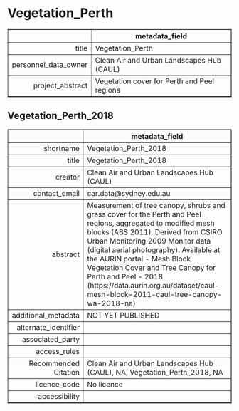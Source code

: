 Vegetation_Perth
===
<!-- html table generated in R 3.6.0 by xtable 1.8-4 package -->
<!-- Fri May 22 19:17:22 2020 -->
<table border=1>
<tr> <th>  </th> <th> metadata_field </th>  </tr>
  <tr> <td align="right"> title </td> <td> Vegetation_Perth </td> </tr>
  <tr> <td align="right"> personnel_data_owner </td> <td> Clean Air and Urban Landscapes Hub (CAUL) </td> </tr>
  <tr> <td align="right"> project_abstract </td> <td> Vegetation cover for Perth and Peel regions </td> </tr>
   </table>



Vegetation_Perth_2018
---
<!-- html table generated in R 3.6.0 by xtable 1.8-4 package -->
<!-- Fri May 22 19:17:22 2020 -->
<table border=1>
<tr> <th>  </th> <th> metadata_field </th>  </tr>
  <tr> <td align="right"> shortname </td> <td> Vegetation_Perth_2018 </td> </tr>
  <tr> <td align="right"> title </td> <td> Vegetation_Perth_2018 </td> </tr>
  <tr> <td align="right"> creator </td> <td> Clean Air and Urban Landscapes Hub (CAUL) </td> </tr>
  <tr> <td align="right"> contact_email </td> <td> car.data@sydney.edu.au </td> </tr>
  <tr> <td align="right"> abstract </td> <td> Measurement of tree canopy, shrubs and grass cover for the Perth and Peel regions, aggregated to modified mesh blocks (ABS 2011). Derived from CSIRO Urban Monitoring 2009 Monitor data (digital aerial photography). Available at the AURIN portal - Mesh Block Vegetation Cover and Tree Canopy for Perth and Peel - 2018 (https://data.aurin.org.au/dataset/caul-mesh-block-2011-caul-tree-canopy-wa-2018-na) </td> </tr>
  <tr> <td align="right"> additional_metadata </td> <td> NOT YET PUBLISHED </td> </tr>
  <tr> <td align="right"> alternate_identifier </td> <td>  </td> </tr>
  <tr> <td align="right"> associated_party </td> <td>  </td> </tr>
  <tr> <td align="right"> access_rules </td> <td>  </td> </tr>
  <tr> <td align="right"> Recommended Citation </td> <td> Clean Air and Urban Landscapes Hub (CAUL), NA, Vegetation_Perth_2018, NA </td> </tr>
  <tr> <td align="right"> licence_code </td> <td> No licence </td> </tr>
  <tr> <td align="right"> accessibility </td> <td>  </td> </tr>
   </table>


